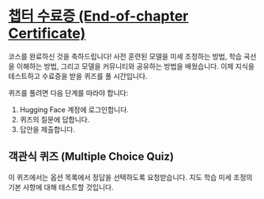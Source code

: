 # [챕터 수료증 (End-of-chapter Certificate)](https://huggingface.co/learn/llm-course/chapter3/7)


코스를 완료하신 것을 축하드립니다! 사전 훈련된 모델을 미세 조정하는 방법, 학습 곡선을 이해하는 방법, 그리고 모델을 커뮤니티와 공유하는 방법을 배웠습니다. 이제 지식을 테스트하고 수료증을 받을 퀴즈를 풀 시간입니다.

퀴즈를 풀려면 다음 단계를 따라야 합니다:

1. Hugging Face 계정에 로그인합니다.
2. 퀴즈의 질문에 답합니다.
3. 답안을 제출합니다.


## 객관식 퀴즈 (Multiple Choice Quiz)

이 퀴즈에서는 옵션 목록에서 정답을 선택하도록 요청받습니다. 지도 학습 미세 조정의 기본 사항에 대해 테스트할 것입니다.
